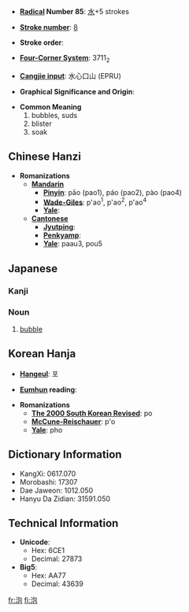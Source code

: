 * '''[[Wiktionary:Chinese radical index| Radical]] Number 85''': [[Wiktionary:Chinese radical index 水|水]]+5 strokes

* '''[[Wiktionary:Chinese total strokes index|Stroke number]]''': [[Wiktionary:Chinese total strokes index 8|8]]

* '''Stroke order''': 

* '''[[Wiktionary:Chinese four corner index|Four-Corner System]]''': 3711<sub>2</sub>

* '''[[Wiktionary:Chinese Cangjie index|Cangjie input]]''': 水心口山 (EPRU)

* '''Graphical Significance and Origin''': 

* '''Common Meaning'''
*#bubbles, suds
*# blister
*# soak

== Chinese Hanzi ==

* '''Romanizations'''
** '''[[Mandarin]]'''
*** '''[[Pinyin]]''': pāo (pao1), páo (pao2), pào (pao4)
*** '''[[Wade-Giles]]''': p'ao<sup>1</sup>, p'ao<sup>2</sup>, p'ao<sup>4</sup>
*** '''[[Yale]]''': 
** '''[[Cantonese]]'''
*** '''[[Jyutping]]''':
*** '''[[Penkyamp]]''': 
*** '''[[Yale]]''': paau3, pou5

==Japanese==
===Kanji===
{{kanji
|[[ほう]] ([[hō]])
|[[あわ]] ([[awa]])}}
===Noun===
{{janoun|あわ|awa}}
# [[bubble]]

== Korean Hanja ==

* '''[[Hangeul]]''': 포

* '''[[Eumhun]] reading''': 

* '''Romanizations'''
** '''[[The 2000 South Korean Revised Romanization|The 2000 South Korean Revised]]''': po
** '''[[McCune-Reischauer]]''': p'o
** '''[[Yale]]''': pho

== Dictionary Information ==

* KangXi: 0617.070
* Morobashi: 17307
* Dae Jaweon: 1012.050
* Hanyu Da Zidian: 31591.050

== Technical Information ==

* '''Unicode''':
** Hex: 6CE1
** Decimal: 27873
* '''Big5''':
** Hex: AA77
** Decimal: 43639

[[fr:泡]]
[[fi:泡]]